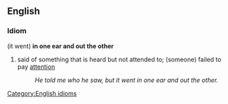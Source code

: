 ==English==
===Idiom===
(it went) '''in one ear and out the other'''
#said of something that is heard but not attended to; (someone) failed to pay [[attention]]
#:''He told me who he saw, but it went in one ear and out the other.''

[[Category:English idioms]]